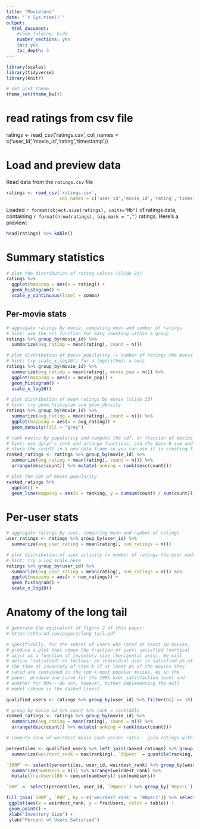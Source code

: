 ```yaml
---
title: "Movielens"
date: '`r Sys.time()`'
output:
  html_document:
    #code_folding: hide
    number_sections: yes
    toc: yes
    toc_depth: 3
---
```


```r
library(scales)
library(tidyverse)
library(knitr)

# set plot theme
theme_set(theme_bw())
```

# read ratings from csv file
ratings <- read_csv('ratings.csv',
                    col_names = c('user_id','movie_id','rating','timestamp'))

# Load and preview data

Read data from the `ratings.csv` file
```r
ratings <- read_csv('ratings.csv',
                    col_names = c('user_id','movie_id','rating','timestamp'))
```

Loaded `r format(object.size(ratings), units="Mb")` of ratings data, containing `r format(nrow(ratings), big.mark = ",")` ratings. Here's a preview:
```r
head(ratings) %>% kable()
```

# Summary statistics

```r
# plot the distribution of rating values (slide 21)
ratings %>%
  ggplot(mapping = aes(x = rating)) +
  geom_histogram() +
  scale_y_continuous(label = comma)
```

## Per-movie stats

```r
# aggregate ratings by movie, computing mean and number of ratings
# hint: use the n() function for easy counting within a group
ratings %>% group_by(movie_id) %>%
  summarize(avg_rating = mean(rating), count = n())
```

```r
# plot distribution of movie popularity (= number of ratings the movie received)
# hint: try scale_x_log10() for a logarithmic x axis
ratings %>% group_by(movie_id) %>%
  summarize(avg_rating = mean(rating), movie_pop = n()) %>%
  ggplot(mapping = aes(x = movie_pop)) +
  geom_histogram() +
  scale_x_log10()
```

```r
# plot distribution of mean ratings by movie (slide 23)
# hint: try geom_histogram and geom_density
ratings %>% group_by(movie_id) %>%
  summarize(avg_rating = mean(rating), count = n()) %>%
  ggplot(mapping = aes(x = avg_rating)) +
  geom_density(fill = "grey")
```

```r
# rank movies by popularity and compute the cdf, or fraction of movies covered by the top-k moves (slide 25)
# hint: use dplyr's rank and arrange functions, and the base R sum and cumsum functions
# store the result in a new data frame so you can use it in creating figure 2 from the paper below
ranked_ratings <- ratings %>% group_by(movie_id) %>%
  summarize(avg_rating = mean(rating), count = n()) %>%
  arrange(desc(count)) %>% mutate(ranking = rank(desc(count)))

# plot the CDF of movie popularity
ranked_ratings %>%
  ggplot() +
  geom_line(mapping = aes(x = ranking, y = cumsum(count) / sum(count)))
```


# Per-user stats

```r
# aggregate ratings by user, computing mean and number of ratings
user_ratings <- ratings %>% group_by(user_id) %>%
  summarize(avg_user_rating = mean(rating), num_ratings = n())
```

```r
# plot distribution of user activity (= number of ratings the user made)
# hint: try a log scale here
ratings %>% group_by(user_id) %>%
  summarize(avg_user_rating = mean(rating), num_ratings = n()) %>%
  ggplot(mapping = aes(x = num_ratings)) +
  geom_histogram() + 
  scale_x_log10()
```

# Anatomy of the long tail

```r
# generate the equivalent of figure 2 of this paper:
# https://5harad.com/papers/long_tail.pdf

# Specifically, for the subset of users who rated at least 10 movies,
# produce a plot that shows the fraction of users satisfied (vertical
# axis) as a function of inventory size (horizontal axis). We will
# define "satisfied" as follows: an individual user is satisfied p% of
# the time at inventory of size k if at least p% of the movies they
# rated are contained in the top k most popular movies. As in the
# paper, produce one curve for the 100% user satisfaction level and
# another for 90%---do not, however, bother implementing the null
# model (shown in the dashed lines).

qualified_users <- ratings %>% group_by(user_id) %>% filter(n() >= 10)

# group by movie id %>% count %>% rank = ranktable
ranked_ratings <- ratings %>% group_by(movie_id) %>%
  summarize(avg_rating = mean(rating), count = n()) %>%
  arrange(desc(count)) %>% mutate(ranking = rank(desc(count)))

# compute rank of weirdest movie each person rates - join ratings with movie pop - group_by user and max(rank) 

percentiles <- qualified_users %>% left_join(ranked_ratings) %>% group_by(user_id) %>%
  summarize(weirdest_rank = max(ranking), `90perc` = quantile(ranking, .9))

`100P` <- select(percentiles, user_id, weirdest_rank) %>% group_by(weirdest_rank) %>%
  summarize(numUsers = n()) %>% arrange(weirdest_rank) %>%
  mutate(fracUsers100 = cumsum(numUsers)/ sum(numUsers))

`90P` <- select(percentiles, user_id, `90perc`) %>% group_by(`90perc`) %>% summarize(numUsers = n()) %>% arrange(`90perc`) %>% mutate(fracUsers90 = cumsum(numUsers)/ sum(numUsers))

full_join(`100P`, `90P`, by = c('weirdest_rank' = '90perc')) %>% select(weirdest_rank, fracUsers90, fracUsers100) %>% gather("table", "fracUsers", fracUsers90, fracUsers100) %>%
 ggplot(aes(x = weirdest_rank, y = fracUsers, color = table)) + 
 geom_point() +
 xlab("Inventory Size") +
 ylab("Percent of Users Satisfied")
```
